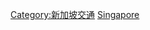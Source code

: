 {{Commonscat|Aviation in Singapore}}

[[Category:新加坡交通|Category:新加坡交通]]
[[Category:亚洲各国航空|Singapore]]